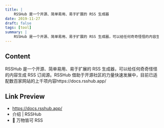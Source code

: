 ```yaml
---
title: |
    RSSHub 是一个开源、简单易用、易于扩展的 RSS 生成器
date: 2019-11-27
draft: false
tags: [tool]
summary: |
    RSSHub 是一个开源、简单易用、易于扩展的 RSS 生成器，可以给任何奇奇怪怪的内容生成 RSS 订阅源。RSSHub 借助于开源社区的力量快速发展中，目前已适配数百家网站的上千项内容https://docs.rsshub.app/
---
```


## Content

RSSHub 是一个开源、简单易用、易于扩展的 RSS 生成器，可以给任何奇奇怪怪的内容生成 RSS 订阅源。RSSHub 借助于开源社区的力量快速发展中，目前已适配数百家网站的上千项内容https://docs.rsshub.app/

## Link Preview

- https://docs.rsshub.app/
- 介绍 | RSSHub
- 🍰 万物皆可 RSS
